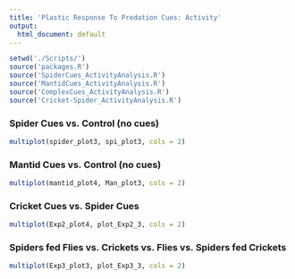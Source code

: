 ```yaml
---
title: 'Plastic Response To Predation Cues: Activity'
output:
  html_document: default
---
```


```r
setwd('./Scripts/')
source('packages.R')
source('SpiderCues_ActivityAnalysis.R')
source('MantidCues_ActivityAnalysis.R')
source('ComplexCues_ActivityAnalysis.R')
source('Cricket-Spider_ActivityAnalysis.R')
```

### Spider Cues vs. Control (no cues)
```r
multiplot(spider_plot3, spi_plot3, cols = 2)
```

### Mantid Cues vs. Control (no cues)
```r
multiplot(mantid_plot4, Man_plot3, cols = 2)
```

### Cricket Cues vs. Spider Cues
```r
multiplot(Exp2_plot4, plot_Exp2_3, cols = 2)
```

### Spiders fed Flies vs. Crickets vs. Flies vs. Spiders fed Crickets
```r
multiplot(Exp3_plot3, plot_Exp3_3, cols = 2)
```
